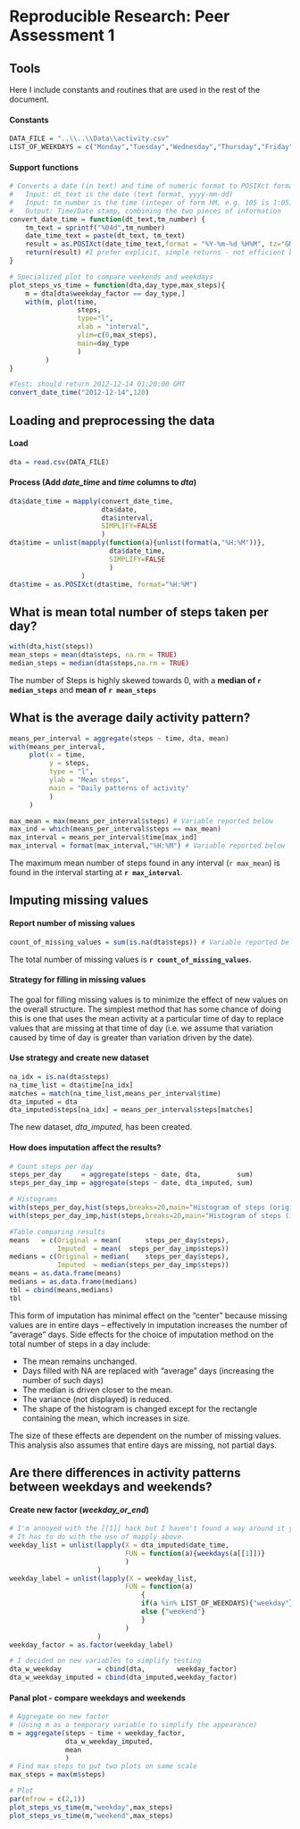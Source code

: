 # Reproducible Research: Peer Assessment 1

## Tools
Here I include constants and routines that are used in the rest of the document.

#### Constants
```r
DATA_FILE = "..\\..\\Data\\activity.csv"
LIST_OF_WEEKDAYS = c("Monday","Tuesday","Wednesday","Thursday","Friday")
```

#### Support functions
```r
# Converts a date (in text) and time of numeric format to POSIXct format
#   Input: dt_text is the date (text format, yyyy-mm-dd)
#   Input: tm_number is the time (integer of form hM, e.g. 105 is 1:05)
#   Output: Time/Date stamp, combining the two pieces of information
convert_date_time = function(dt_text,tm_number) {
    tm_text = sprintf("%04d",tm_number)
    date_time_text = paste(dt_text, tm_text)
    result = as.POSIXct(date_time_text,format = "%Y-%m-%d %H%M", tz="GMT")
    return(result) #I prefer explicit, simple returns - not efficient but...
}

# Specialized plot to compare weekends and weekdays
plot_steps_vs_time = function(dta,day_type,max_steps){
    m = dta[dta$weekday_factor == day_type,]
    with(m, plot(time,
                 steps,
                 type="l",
                 xlab = "interval",
                 ylim=c(0,max_steps),
                 main=day_type
                 )
         )
}

#Test; should return 2012-12-14 01:20:00 GMT
convert_date_time("2012-12-14",120)
```

## Loading and preprocessing the data

#### Load
```r
dta = read.csv(DATA_FILE)
```
#### Process (Add *date_time* and *time* columns to *dta*)
```r
dta$date_time = mapply(convert_date_time,
                       dta$date,
                       dta$interval,
                       SIMPLIFY=FALSE
                       )
dta$time = unlist(mapply(function(a){unlist(format(a,"%H:%M"))}, 
                         dta$date_time, 
                         SIMPLIFY=FALSE
                         )
                  )
dta$time = as.POSIXct(dta$time, format="%H:%M")
```

## What is mean total number of steps taken per day?
```r
with(dta,hist(steps))
mean_steps = mean(dta$steps, na.rm = TRUE)
median_steps = median(dta$steps,na.rm = TRUE)
```
The number of Steps is highly skewed towards 0, 
with a **median of `r median_steps`** and **mean of `r mean_steps`**

## What is the average daily activity pattern?
```r
means_per_interval = aggregate(steps ~ time, dta, mean)
with(means_per_interval, 
     plot(x = time,
          y = steps,
          type = "l",
          ylab = "Mean steps",
          main = "Daily patterns of activity"
          )
     )

max_mean = max(means_per_interval$steps) # Variable reported below
max_ind = which(means_per_interval$steps == max_mean)
max_interval = means_per_interval$time[max_ind]
max_interval = format(max_interval,"%H:%M") # Variable reported below
```

The maximum mean number of steps found in any interval (`r max_mean`)
is found in the interval starting at **`r max_interval`**.

## Imputing missing values

#### Report number of missing values
```r
count_of_missing_values = sum(is.na(dta$steps)) # Variable reported below

```

The total number of missing values is **`r count_of_missing_values`**.

#### Strategy for filling in missing values
The goal for filling missing values is to minimize the effect of new values on the overall structure.  The simplest method that has some chance of doing this is one that uses the mean activity at a particular time of day to replace values that are missing at that time of day (i.e. we assume that variation caused by time of day is greater than variation driven by the date).

#### Use strategy and create new dataset
```r

na_idx = is.na(dta$steps)
na_time_list = dta$time[na_idx]
matches = match(na_time_list,means_per_interval$time)
dta_imputed = dta
dta_imputed$steps[na_idx] = means_per_interval$steps[matches]
```

The new dataset, *dta_imputed*, has been created.

#### How does imputation affect the results?
```r
# Count steps per day
steps_per_day     = aggregate(steps ~ date, dta,         sum)
steps_per_day_imp = aggregate(steps ~ date, dta_imputed, sum)

# Histograms
with(steps_per_day,hist(steps,breaks=20,main="Histogram of steps (original)"))
with(steps_per_day_imp,hist(steps,breaks=20,main="Histogram of steps (imputed)"))

#Table comparing results
means   = c(Original = mean(      steps_per_day$steps), 
            Imputed  = mean(  steps_per_day_imp$steps))
medians = c(Original = median(    steps_per_day$steps), 
            Imputed  = median(steps_per_day_imp$steps))
means = as.data.frame(means)
medians = as.data.frame(medians)
tbl = cbind(means,medians)
tbl
```

This form of imputation has minimal effect on the "center" because missing values are in entire days -- effectively in imputation increases the number of "average" days. Side effects for the choice of imputation method on the total number of steps in a day include:

- The mean remains unchanged.
- Days filled with NA are replaced with "average" days (increasing the number of such days)
- The median is driven closer to the mean.
- The variance (not displayed) is reduced.
- The shape of the histogram is changed except for the rectangle containing the mean, which increases in size.

The size of these effects are dependent on the number of missing values. This analysis also assumes that entire days are missing, not partial days.

## Are there differences in activity patterns between weekdays and weekends?

#### Create new factor (*weekday_or_end*)

```r
# I'm annoyed with the [[1]] hack but I haven't found a way around it yet.
# It has to do with the use of mapply above.
weekday_list = unlist(lapply(X = dta_imputed$date_time,
                             FUN = function(a){weekdays(a[[1]])}
                             )
                      )
weekday_label = unlist(lapply(X = weekday_list,
                             FUN = function(a)
                                 {
                                 if(a %in% LIST_OF_WEEKDAYS){"weekday"}
                                 else {"weekend"}
                                 }
                             )
                      )
weekday_factor = as.factor(weekday_label)

# I decided on new variables to simplify testing
dta_w_weekday         = cbind(dta,        weekday_factor)
dta_w_weekday_imputed = cbind(dta_imputed,weekday_factor)
```

#### Panal plot - compare weekdays and weekends

```r
# Aggregate on new factor
# (Using m as a temporary variable to simplify the appearance)
m = aggregate(steps ~ time + weekday_factor,
              dta_w_weekday_imputed,
              mean
              )
# Find max steps to put two plots on same scale
max_steps = max(m$steps)

# Plot
par(mfrow = c(2,1))
plot_steps_vs_time(m,"weekday",max_steps)
plot_steps_vs_time(m,"weekend",max_steps)
```